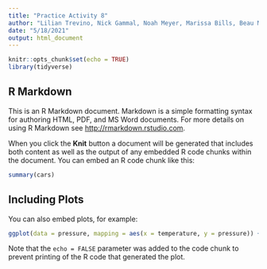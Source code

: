 ```yaml
---
title: "Practice Activity 8"
author: "Lilian Trevino, Nick Gammal, Noah Meyer, Marissa Bills, Beau McAndrew"
date: "5/18/2021"
output: html_document
---
```


```r
knitr::opts_chunk$set(echo = TRUE)
library(tidyverse)
```

## R Markdown

This is an R Markdown document. Markdown is a simple formatting syntax for authoring HTML, PDF, and MS Word documents. For more details on using R Markdown see <http://rmarkdown.rstudio.com>.

When you click the **Knit** button a document will be generated that includes both content as well as the output of any embedded R code chunks within the document. You can embed an R code chunk like this:

```r
summary(cars)
```

## Including Plots

You can also embed plots, for example:

```r
ggplot(data = pressure, mapping = aes(x = temperature, y = pressure)) + geom_point()
```

Note that the `echo = FALSE` parameter was added to the code chunk to prevent printing of the R code that generated the plot.
